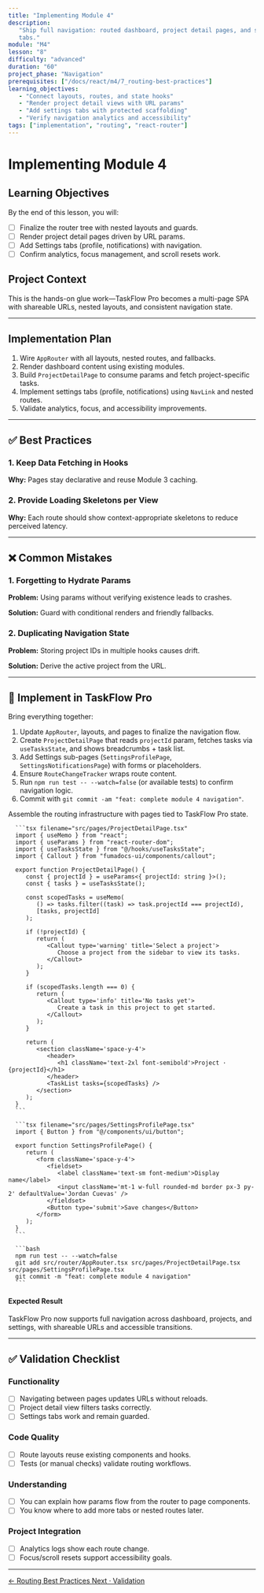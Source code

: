 ```yaml
---
title: "Implementing Module 4"
description:
   "Ship full navigation: routed dashboard, project detail pages, and settings
   tabs."
module: "M4"
lesson: "8"
difficulty: "advanced"
duration: "60"
project_phase: "Navigation"
prerequisites: ["/docs/react/m4/7_routing-best-practices"]
learning_objectives:
   - "Connect layouts, routes, and state hooks"
   - "Render project detail views with URL params"
   - "Add settings tabs with protected scaffolding"
   - "Verify navigation analytics and accessibility"
tags: ["implementation", "routing", "react-router"]
---
```



# Implementing Module 4

## Learning Objectives

By the end of this lesson, you will:

-  [ ] Finalize the router tree with nested layouts and guards.
-  [ ] Render project detail pages driven by URL params.
-  [ ] Add Settings tabs (profile, notifications) with navigation.
-  [ ] Confirm analytics, focus management, and scroll resets work.

## Project Context

This is the hands-on glue work—TaskFlow Pro becomes a multi-page SPA with
shareable URLs, nested layouts, and consistent navigation state.

---

## Implementation Plan

1. Wire `AppRouter` with all layouts, nested routes, and fallbacks.
2. Render dashboard content using existing modules.
3. Build `ProjectDetailPage` to consume params and fetch project-specific tasks.
4. Implement settings tabs (profile, notifications) using `NavLink` and nested
   routes.
5. Validate analytics, focus, and accessibility improvements.

---

## ✅ Best Practices

### 1. Keep Data Fetching in Hooks

**Why:** Pages stay declarative and reuse Module 3 caching.

### 2. Provide Loading Skeletons per View

**Why:** Each route should show context-appropriate skeletons to reduce
perceived latency.

---

## ❌ Common Mistakes

### 1. Forgetting to Hydrate Params

**Problem:** Using params without verifying existence leads to crashes.

**Solution:** Guard with conditional renders and friendly fallbacks.

### 2. Duplicating Navigation State

**Problem:** Storing project IDs in multiple hooks causes drift.

**Solution:** Derive the active project from the URL.

---

## 🔨 Implement in TaskFlow Pro

Bring everything together:

1. Update `AppRouter`, layouts, and pages to finalize the navigation flow.
2. Create `ProjectDetailPage` that reads `projectId` param, fetches tasks via
   `useTasksState`, and shows breadcrumbs + task list.
3. Add Settings sub-pages (`SettingsProfilePage`, `SettingsNotificationsPage`)
   with forms or placeholders.
4. Ensure `RouteChangeTracker` wraps route content.
5. Run `npm run test -- --watch=false` (or available tests) to confirm
   navigation logic.
6. Commit with `git commit -am "feat: complete module 4 navigation"`.

<Accordions type='single' className='mt-4'>
   <Accordion title='Solution Walkthrough'>
      <p>Assemble the routing infrastructure with pages tied to TaskFlow Pro state.</p>

      ```tsx filename="src/pages/ProjectDetailPage.tsx"
      import { useMemo } from "react";
      import { useParams } from "react-router-dom";
      import { useTasksState } from "@/hooks/useTasksState";
      import { Callout } from "fumadocs-ui/components/callout";

      export function ProjectDetailPage() {
         const { projectId } = useParams<{ projectId: string }>();
         const { tasks } = useTasksState();

         const scopedTasks = useMemo(
            () => tasks.filter((task) => task.projectId === projectId),
            [tasks, projectId]
         );

         if (!projectId) {
            return (
               <Callout type='warning' title='Select a project'>
                  Choose a project from the sidebar to view its tasks.
               </Callout>
            );
         }

         if (scopedTasks.length === 0) {
            return (
               <Callout type='info' title='No tasks yet'>
                  Create a task in this project to get started.
               </Callout>
            );
         }

         return (
            <section className='space-y-4'>
               <header>
                  <h1 className='text-2xl font-semibold'>Project · {projectId}</h1>
               </header>
               <TaskList tasks={scopedTasks} />
            </section>
         );
      }
      ```

      ```tsx filename="src/pages/SettingsProfilePage.tsx"
      import { Button } from "@/components/ui/button";

      export function SettingsProfilePage() {
         return (
            <form className='space-y-4'>
               <fieldset>
                  <label className='text-sm font-medium'>Display name</label>
                  <input className='mt-1 w-full rounded-md border px-3 py-2' defaultValue='Jordan Cuevas' />
               </fieldset>
               <Button type='submit'>Save changes</Button>
            </form>
         );
      }
      ```

      ```bash
      npm run test -- --watch=false
      git add src/router/AppRouter.tsx src/pages/ProjectDetailPage.tsx src/pages/SettingsProfilePage.tsx
      git commit -m "feat: complete module 4 navigation"
      ```

   </Accordion>
</Accordions>

#### Expected Result

TaskFlow Pro now supports full navigation across dashboard, projects, and
settings, with shareable URLs and accessible transitions.

---

## ✅ Validation Checklist

### Functionality

-  [ ] Navigating between pages updates URLs without reloads.
-  [ ] Project detail view filters tasks correctly.
-  [ ] Settings tabs work and remain guarded.

### Code Quality

-  [ ] Route layouts reuse existing components and hooks.
-  [ ] Tests (or manual checks) validate routing workflows.

### Understanding

-  [ ] You can explain how params flow from the router to page components.
-  [ ] You know where to add more tabs or nested routes later.

### Project Integration

-  [ ] Analytics logs show each route change.
-  [ ] Focus/scroll resets support accessibility goals.

---

<div className='mt-8 flex justify-between'>
   <a
      href='/docs/react/m4/7_routing-best-practices'
      className='text-sm font-medium text-muted-foreground hover:text-foreground'
   >
      ← Routing Best Practices
   </a>
   <a
      href='/docs/react/m4/9_validation'
      className='text-sm font-medium text-primary hover:text-primary/80'
   >
      Next · Validation
   </a>
</div>
